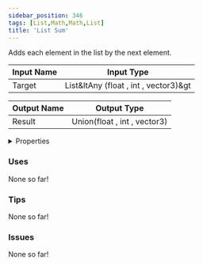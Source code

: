 ```yaml
---
sidebar_position: 346
tags: [List,Math,Math,List]
title: 'List Sum'
---
```


Adds each element in the list by the next element.




<EsbSvg />

| Input Name | Input Type |
|-----------|-----------|
| Target | List&ltAny (float , int , vector3)&gt |

| Output Name | Output Type |
|-----------|-----------|
| Result | Union(float , int , vector3) |


<details>
  <summary>Properties</summary>
  <div>
    <div>
    <table>
      <thead>
        <tr>
          <th>Is beta required?</th>
          <th>❌</th>
        </tr>
        <tr>
          <th>Is this chip a trolling risk?</th>
          <th>❌</th>
        </tr>
        <tr>
          <th>Is this chip a role assignment risk?</th>
          <th>❌</th>
        </tr>
        <tr>
          <th>Chip UUID</th>
          <th>d080c9af-402f-4eb9-91d6-9eee945bf734</th>
        </tr>
      </thead>
    </table>
    </div>
  </div>
</details>

### Uses

None so far!

### Tips

None so far!

### Issues

None so far!